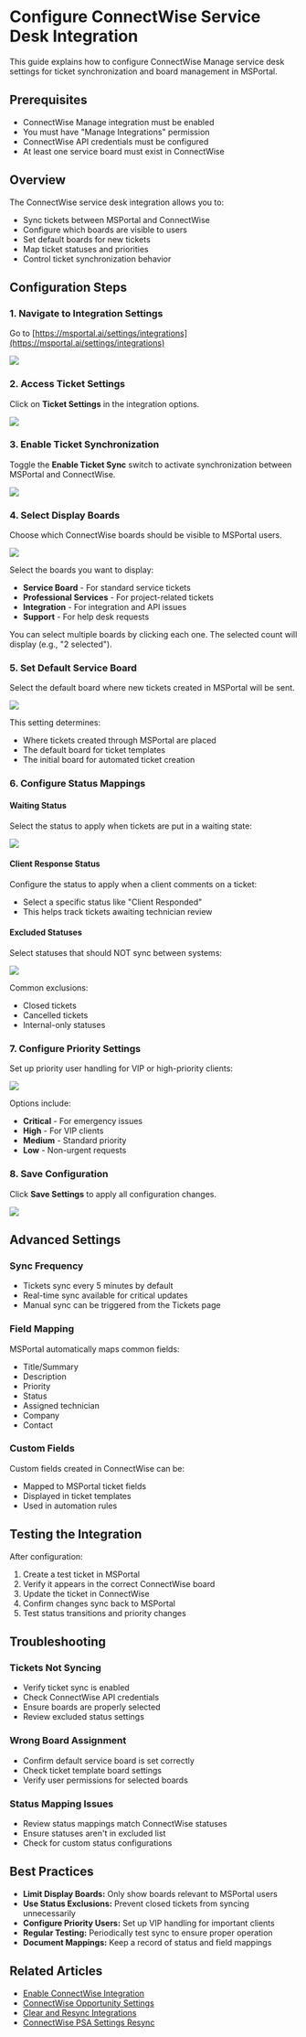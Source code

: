 # Configure ConnectWise Service Desk Integration

This guide explains how to configure ConnectWise Manage service desk settings for ticket synchronization and board management in MSPortal.

## Prerequisites

- ConnectWise Manage integration must be enabled
- You must have "Manage Integrations" permission
- ConnectWise API credentials must be configured
- At least one service board must exist in ConnectWise

## Overview

The ConnectWise service desk integration allows you to:
- Sync tickets between MSPortal and ConnectWise
- Configure which boards are visible to users
- Set default boards for new tickets
- Map ticket statuses and priorities
- Control ticket synchronization behavior

## Configuration Steps

### 1. Navigate to Integration Settings

Go to [https://msportal.ai/settings/integrations](https://msportal.ai/settings/integrations)

![](https://ajeuwbhvhr.cloudimg.io/https://colony-recorder.s3.amazonaws.com/files/2025-09-04/f4249250-8b3e-4451-b316-acc87d537087/ascreenshot.jpeg?tl_px=371,121&br_px=2091,1083&force_format=jpeg&q=100&width=1120.0)

### 2. Access Ticket Settings

Click on **Ticket Settings** in the integration options.

![](https://ajeuwbhvhr.cloudimg.io/https://colony-recorder.s3.amazonaws.com/files/2025-09-04/f4249250-8b3e-4451-b316-acc87d537087/ascreenshot.jpeg?tl_px=743,116&br_px=2463,1077&force_format=jpeg&q=100&width=1120.0&wat=1&wat_opacity=0.7&wat_gravity=northwest&wat_url=https://colony-recorder.s3.us-west-1.amazonaws.com/images/watermarks/FB923C_standard.png&wat_pad=557,277)

### 3. Enable Ticket Synchronization

Toggle the **Enable Ticket Sync** switch to activate synchronization between MSPortal and ConnectWise.

![](https://ajeuwbhvhr.cloudimg.io/https://colony-recorder.s3.amazonaws.com/files/2025-09-04/aa28deea-900a-497a-9fca-bb8ab2ca1233/ascreenshot.jpeg?tl_px=0,0&br_px=1719,961&force_format=jpeg&q=100&width=1120.0&wat=1&wat_opacity=0.7&wat_gravity=northwest&wat_url=https://colony-recorder.s3.us-west-1.amazonaws.com/images/watermarks/FB923C_standard.png&wat_pad=522,111)

### 4. Select Display Boards

Choose which ConnectWise boards should be visible to MSPortal users.

![](https://ajeuwbhvhr.cloudimg.io/https://colony-recorder.s3.amazonaws.com/files/2025-09-04/d2adb09a-1037-4cd8-b80b-281bb1e87f49/ascreenshot.jpeg?tl_px=260,0&br_px=1979,961&force_format=jpeg&q=100&width=1120.0&wat=1&wat_opacity=0.7&wat_gravity=northwest&wat_url=https://colony-recorder.s3.us-west-1.amazonaws.com/images/watermarks/FB923C_standard.png&wat_pad=524,202)

Select the boards you want to display:
- **Service Board** - For standard service tickets
- **Professional Services** - For project-related tickets
- **Integration** - For integration and API issues
- **Support** - For help desk requests

You can select multiple boards by clicking each one. The selected count will display (e.g., "2 selected").

### 5. Set Default Service Board

Select the default board where new tickets created in MSPortal will be sent.

![](https://ajeuwbhvhr.cloudimg.io/https://colony-recorder.s3.amazonaws.com/files/2025-09-04/5735bc6a-cd3b-4da7-a484-f05e7590c3de/ascreenshot.jpeg?tl_px=177,63&br_px=1896,1024&force_format=jpeg&q=100&width=1120.0&wat=1&wat_opacity=0.7&wat_gravity=northwest&wat_url=https://colony-recorder.s3.us-west-1.amazonaws.com/images/watermarks/FB923C_standard.png&wat_pad=524,277)

This setting determines:
- Where tickets created through MSPortal are placed
- The default board for ticket templates
- The initial board for automated ticket creation

### 6. Configure Status Mappings

#### Waiting Status
Select the status to apply when tickets are put in a waiting state:

![](https://ajeuwbhvhr.cloudimg.io/https://colony-recorder.s3.amazonaws.com/files/2025-09-04/88f39ec5-e86c-4285-9915-5bd2be1c5930/ascreenshot.jpeg?tl_px=245,70&br_px=1965,1031&force_format=jpeg&q=100&width=1120.0&wat=1&wat_opacity=0.7&wat_gravity=northwest&wat_url=https://colony-recorder.s3.us-west-1.amazonaws.com/images/watermarks/FB923C_standard.png&wat_pad=524,276)

#### Client Response Status
Configure the status to apply when a client comments on a ticket:
- Select a specific status like "Client Responded"
- This helps track tickets awaiting technician review

#### Excluded Statuses
Select statuses that should NOT sync between systems:

![](https://ajeuwbhvhr.cloudimg.io/https://colony-recorder.s3.amazonaws.com/files/2025-09-04/9e0e323f-1b0f-4699-b8bc-cd08074d25d6/ascreenshot.jpeg?tl_px=243,230&br_px=1962,1191&force_format=jpeg&q=100&width=1120.0&wat=1&wat_opacity=0.7&wat_gravity=northwest&wat_url=https://colony-recorder.s3.us-west-1.amazonaws.com/images/watermarks/FB923C_standard.png&wat_pad=524,277)

Common exclusions:
- Closed tickets
- Cancelled tickets
- Internal-only statuses

### 7. Configure Priority Settings

Set up priority user handling for VIP or high-priority clients:

![](https://ajeuwbhvhr.cloudimg.io/https://colony-recorder.s3.amazonaws.com/files/2025-09-04/0b9ee90a-6dba-42a3-a5c0-8d37d02b25d1/ascreenshot.jpeg?tl_px=178,223&br_px=1897,1184&force_format=jpeg&q=100&width=1120.0&wat=1&wat_opacity=0.7&wat_gravity=northwest&wat_url=https://colony-recorder.s3.us-west-1.amazonaws.com/images/watermarks/FB923C_standard.png&wat_pad=524,277)

Options include:
- **Critical** - For emergency issues
- **High** - For VIP clients
- **Medium** - Standard priority
- **Low** - Non-urgent requests

### 8. Save Configuration

Click **Save Settings** to apply all configuration changes.

![](https://ajeuwbhvhr.cloudimg.io/https://colony-recorder.s3.amazonaws.com/files/2025-09-04/a8bb29ef-503d-4e10-b6d1-5c84c2bfe664/ascreenshot.jpeg?tl_px=676,243&br_px=2396,1205&force_format=jpeg&q=100&width=1120.0&wat=1&wat_opacity=0.7&wat_gravity=northwest&wat_url=https://colony-recorder.s3.us-west-1.amazonaws.com/images/watermarks/FB923C_standard.png&wat_pad=524,507)

## Advanced Settings

### Sync Frequency
- Tickets sync every 5 minutes by default
- Real-time sync available for critical updates
- Manual sync can be triggered from the Tickets page

### Field Mapping
MSPortal automatically maps common fields:
- Title/Summary
- Description
- Priority
- Status
- Assigned technician
- Company
- Contact

### Custom Fields
Custom fields created in ConnectWise can be:
- Mapped to MSPortal ticket fields
- Displayed in ticket templates
- Used in automation rules

## Testing the Integration

After configuration:

1. Create a test ticket in MSPortal
2. Verify it appears in the correct ConnectWise board
3. Update the ticket in ConnectWise
4. Confirm changes sync back to MSPortal
5. Test status transitions and priority changes

## Troubleshooting

### Tickets Not Syncing
- Verify ticket sync is enabled
- Check ConnectWise API credentials
- Ensure boards are properly selected
- Review excluded status settings

### Wrong Board Assignment
- Confirm default service board is set correctly
- Check ticket template board settings
- Verify user permissions for selected boards

### Status Mapping Issues
- Review status mappings match ConnectWise statuses
- Ensure statuses aren't in excluded list
- Check for custom status configurations

## Best Practices

- **Limit Display Boards:** Only show boards relevant to MSPortal users
- **Use Status Exclusions:** Prevent closed tickets from syncing unnecessarily
- **Configure Priority Users:** Set up VIP handling for important clients
- **Regular Testing:** Periodically test sync to ensure proper operation
- **Document Mappings:** Keep a record of status and field mappings

## Related Articles

- [Enable ConnectWise Integration](./enable-connectwise-integration)
- [ConnectWise Opportunity Settings](./connectwise-opportunity-settings)
- [Clear and Resync Integrations](./Clear%20and%20Resync%20Integrations)
- [ConnectWise PSA Settings Resync](./connectwise-resync-psa-settings)